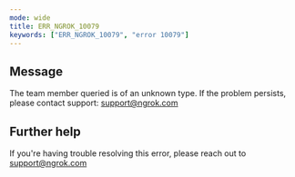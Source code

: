```yaml
---
mode: wide
title: ERR_NGROK_10079
keywords: ["ERR_NGROK_10079", "error 10079"]
---
```


## Message

The team member queried is of an unknown type. If the problem persists, please contact support: support@ngrok.com

## Further help

If you're having trouble resolving this error, please reach out to [support@ngrok.com](mailto:support@ngrok.com?subject=Help%20with%20ERR_NGROK_10079)
